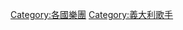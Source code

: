 {{Commonscat|Musical groups from Italy}}

[[Category:各國樂團|Category:各國樂團]]
[[Category:義大利歌手|Category:義大利歌手]]